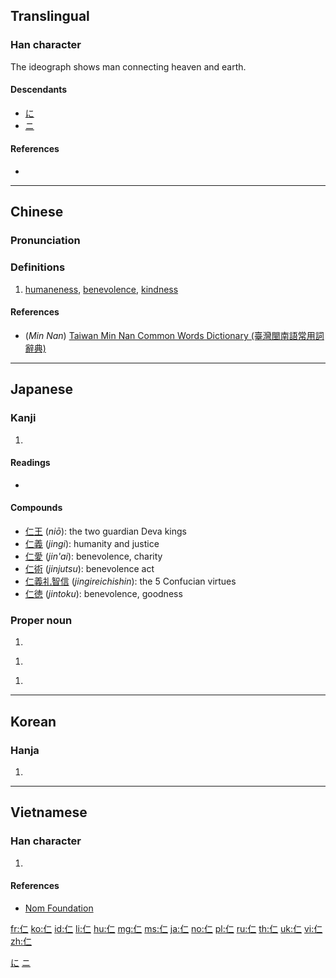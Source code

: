 {{also|忈}}
==Translingual==

===Han character===
{{Han char|rn=9|rad=人|as=02|sn=4|four=21210|canj=OMM|ids=⿰亻二}}

The ideograph shows man connecting heaven and earth.

====Descendants====
* [[に]]
* [[ニ]]

====References====
* {{Han ref|kx=0091.070|dkj=00349|dj=0193.010|hdz=10107.010|uh=4EC1|ud=20161|bh=A4AF|bd=42159}}

[[Category:Han characters from which hiragana were derived|に]]
[[Category:Han characters from which katakana were derived|ニ]]

----

==Chinese==
{{zh-forms}}

===Pronunciation===
{{zh-pron
|m=rén
|c=jan4
|h=
|mn=jîn/lîn
|w=
|mc=y
|oc=y
|ma=
|cat=n
}}

===Definitions===
# [[humaneness]], [[benevolence]], [[kindness]]

====References====
* (''Min Nan'') [http://twblg.dict.edu.tw/holodict_new/result_detail.jsp?n_no=577&curpage=1&sample=%E4%BB%81&radiobutton=1&querytarget=1&limit=20&pagenum=2&rowcount=31 Taiwan Min Nan Common Words Dictionary (臺灣閩南語常用詞辭典)]

----

==Japanese==

===Kanji===
{{ja-kanji|grade=6|rs=人02}}

# {{defn|lang=ja|sort=人02}}

====Readings====
* {{ja-readings|goon=[[に]] (''ni''), [[にん]] (''nin'')|kanon=[[じん]] (''jin'')|nanori=[[きみ]] (''kimi''), [[く]] (''ku''), [[さと]] (''sato''), [[しのぶ]] (''shinobu''), [[じ]] (''ji''), [[と]] (''to''), [[のり]] (''nori''), [[ひと]] (''hito''), [[ひとし]] (''hitoshi''), [[ひろ]] (''hiro''), [[ひろし]] (''hiroshi''), [[まこと]] (''makoto''), [[まさ]] (''masa''), [[まさし]] (''masashi''), [[やす]] (''yasu''), [[よし]] (''yoshi'')}}

====Compounds====
* [[仁王]] (''niō''): the two guardian Deva kings
* [[仁義]] (''jingi''): humanity and justice
* [[仁愛]] (''jin'ai''): benevolence, charity
* [[仁術]] (''jinjutsu''): benevolence act
* [[仁義礼智信]] (''jingireichishin''): the 5 Confucian virtues
* [[仁徳]] (''jintoku''): benevolence, goodness

===Proper noun===
{{ja-pos|ひとし|proper}}

# {{given name|male|lang=ja}}

{{ja-pos|じん|proper}}

# {{given name|male|lang=ja}}

{{ja-pos|まさし|proper}}

# {{given name|male|lang=ja}}

----

==Korean==

===Hanja===
{{ko-hanja|hangeul=인|rv=in|mr=in}}

# {{defn|lang=ko|sort=人02}}

----

==Vietnamese==

===Han character===
{{vi-hantu|[[nhân]], [[nhơn]]|rs=人02}}

# {{defn|lang=vi|sort=人02}}

====References====
* [http://nomfoundation.org/common/nom_details.php?codepoint=4ec1 Nom Foundation]

[[fr:仁]]
[[ko:仁]]
[[id:仁]]
[[li:仁]]
[[hu:仁]]
[[mg:仁]]
[[ms:仁]]
[[ja:仁]]
[[no:仁]]
[[pl:仁]]
[[ru:仁]]
[[th:仁]]
[[uk:仁]]
[[vi:仁]]
[[zh:仁]]